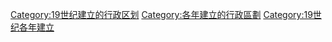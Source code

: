 [[Category:19世纪建立的行政区划|Category:19世纪建立的行政区划]]
[[Category:各年建立的行政區劃|Category:各年建立的行政區劃]]
[[Category:19世纪各年建立|Category:19世纪各年建立]]